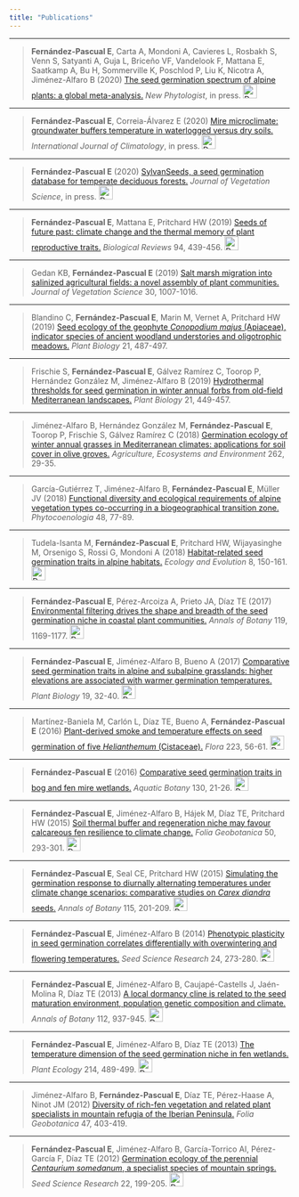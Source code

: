 ```yaml
---
title: "Publications"
---
```


---

> **Fernández-Pascual E**, Carta A, Mondoni A, Cavieres L, Rosbakh S, Venn S, Satyanti A, Guja L, Briceño VF, Vandelook F, Mattana E, Saatkamp A, Bu H, Sommerville K, Poschlod P, Liu K, Nicotra A, Jiménez-Alfaro B (2020) [The seed germination spectrum of alpine plants: a global meta-analysis.](https://doi.org/10.1111/nph.17086) *New Phytologist*, in press.
><a href="https://github.com/efernandezpascual/alpineseeds"><img src="icons/GitHub.svg" width="25" title="Data & code"/></a>

---

>**Fernández-Pascual E**, Correia-Álvarez E (2020) [Mire microclimate: groundwater buffers temperature in waterlogged versus dry soils.](https://doi.org/10.1002/joc.6893) *International Journal of Climatology*, in press.
><a href="https://github.com/efernandezpascual/mires"><img src="icons/GitHub.svg" width="25" title="Data & code"/></a>

---

>**Fernández-Pascual E** (2020) [SylvanSeeds, a seed germination database for temperate deciduous forests.](https://doi.org/10.1111/jvs.12960) *Journal of Vegetation Science*, in press.
><a href="https://github.com/efernandezpascual/sylvanseeds"><img src="icons/GitHub.svg" width="25" title="Data & code"/></a>

---

>**Fernández-Pascual E**, Mattana E, Pritchard HW (2019) [Seeds of future past: climate change and the thermal memory of plant reproductive traits.](http://dx.doi.org/10.1111/brv.12461) *Biological Reviews* 94, 439-456. 
><a href="pdf/Fernández-Pascual et al. 2019 - Biol Reviews.pdf"><img src="icons/PDF.webp" width="25" title="Download preprint"/></a>

---

>Gedan KB, **Fernández-Pascual E** (2019) [Salt marsh migration into salinized agricultural fields: a novel assembly of plant communities.](http://doi.org/10.1111/jvs.12774) *Journal of Vegetation Science* 30, 1007-1016.

---

>Blandino C, **Fernández-Pascual E**, Marin M, Vernet A, Pritchard HW (2019) [Seed ecology of the geophyte *Conopodium majus* (Apiaceae), indicator species of ancient woodland understories and oligotrophic meadows.](http://dx.doi.org/10.1111/plb.12872) *Plant Biology* 21, 487-497.

---

>Frischie S, **Fernández-Pascual E**, Gálvez Ramírez C, Toorop P, Hernández González M, Jiménez-Alfaro B (2019) [Hydrothermal thresholds for seed germination in winter annual forbs from old-field Mediterranean landscapes.](http://dx.doi.org/10.1111/plb.12848) *Plant Biology* 21, 449-457. 

---

>Jiménez-Alfaro B, Hernández González M, **Fernández-Pascual E**, Toorop P, Frischie S, Gálvez Ramírez C (2018) [Germination ecology of winter annual grasses in Mediterranean climates: applications for soil cover in olive groves.](http://dx.doi.org/10.1016/j.agee.2018.04.013) *Agriculture, Ecosystems and Environment* 262, 29-35. 

---

>García-Gutiérrez T, Jiménez-Alfaro B, **Fernández-Pascual E**, Müller JV (2018) [Functional diversity and ecological requirements of alpine vegetation types co-occurring in a biogeographical transition zone.](http://dx.doi.org/10.1127/phyto/2017/0224) *Phytocoenologia* 48, 77-89. 

---

>Tudela-Isanta M, **Fernández-Pascual E**, Pritchard HW, Wijayasinghe M, Orsenigo S, Rossi G, Mondoni A (2018) [Habitat-related seed germination traits in alpine habitats.](http://dx.doi.org/10.1002/ece3.3539) *Ecology and Evolution* 8, 150-161.
><a href="pdf/Tudela-Isanta_et_al-2018-Ecology_and_Evolution.pdf"><img src="icons/PDF.webp" width="25" title="Download open access"/></a>

---

>**Fernández-Pascual E**, Pérez-Arcoiza A, Prieto JA, Díaz TE (2017) [Environmental filtering drives the shape and breadth of the seed germination niche in coastal plant communities.](http://dx.doi.org/10.1093/aob/mcx005) *Annals of Botany* 119, 1169-1177.
><a href="pdf/Fernández-Pascual et al. 2017 - Annals of Botany (pre-print).pdf"><img src="icons/PDF.webp" width="25" title="Download preprint"/></a>

---

>**Fernández-Pascual E**, Jiménez-Alfaro B, Bueno A (2017) [Comparative seed germination traits in alpine and subalpine grasslands: higher elevations are associated with warmer germination temperatures.](http://dx.doi.org/10.1111/plb.12472) *Plant Biology* 19, 32-40.
><a href="pdf/Fernández-Pascual et al. 2017 - Plant Biology (pre-print).pdf"><img src="icons/PDF.webp" width="25" title="Download preprint"/></a>

---

>Martínez-Baniela M, Carlón L, Díaz TE, Bueno A, **Fernández-Pascual E** (2016) [Plant-derived smoke and temperature effects on seed germination of five *Helianthemum* (Cistaceae).](http://dx.doi.org/10.1016/j.flora.2016.04.014) *Flora* 223, 56-61. 
><a href="pdf/Martínez-Baniela et al. 2016 - Flora (pre-print).pdf"><img src="icons/PDF.webp" width="25" title="Download preprint"/></a>

---

>**Fernández-Pascual E** (2016) [Comparative seed germination traits in bog and fen mire wetlands.](http://dx.doi.org/10.1016/j.aquabot.2016.01.001) *Aquatic Botany* 130, 21-26.
><a href="pdf/Fernández-Pascual 2016 - Aquatic Botany (pre-print).pdf"><img src="icons/PDF.webp" width="25" title="Download preprint"/></a>

---

>**Fernández-Pascual E**, Jiménez-Alfaro B, Hájek M, Díaz TE, Pritchard HW (2015) [Soil thermal buffer and regeneration niche may favour calcareous fen resilience to climate change.](http://dx.doi.org/10.1007/s12224-015-9223-y) *Folia Geobotanica* 50, 293-301.
><a href="pdf/Fernández-Pascual et al. 2015 - Folia Geobotanica (pre-print).pdf"><img src="icons/PDF.webp" width="25" title="Download preprint"/></a>

---

>**Fernández-Pascual E**, Seal CE, Pritchard HW (2015) [Simulating the germination response to diurnally alternating temperatures under climate change scenarios: comparative studies on *Carex diandra* seeds.](http://dx.doi.org/10.1093/aob/mcu234) *Annals of Botany* 115, 201-209.
><a href="pdf/Fernández-Pascual et al. 2015 - Annals of Botany (pre-print).pdf"><img src="icons/PDF.webp" width="25" title="Download preprint"/></a>

---

>**Fernández-Pascual E**, Jiménez-Alfaro B (2014) [Phenotypic plasticity in seed germination correlates differentially with overwintering and flowering temperatures.](http://dx.doi.org/10.1017/S0960258514000269) *Seed Science Research* 24, 273-280.
><a href="pdf/Fernández-Pascual & Jimenez-Alfaro 2014 - SSR (pre-print).pdf"><img src="icons/PDF.webp" width="25" title="Download preprint"/></a>

---

>**Fernández-Pascual E**, Jiménez-Alfaro B, Caujapé-Castells J, Jaén-Molina R, Díaz TE (2013) [A local dormancy cline is related to the seed maturation environment, population genetic composition and climate.](http://dx.doi.org/10.1093/aob/mct154) *Annals of Botany* 112, 937-945. 
><a href="pdf/Fernández-Pascual et al. 2013 - Annals of Botany (pre-print).pdf"><img src="icons/PDF.webp" width="25" title="Download preprint"/></a>

---

>**Fernández-Pascual E**, Jiménez-Alfaro B, Díaz TE (2013) [The temperature dimension of the seed germination niche in fen wetlands.](http://dx.doi.org/10.1007/s11258-012-0165-7) *Plant Ecology* 214, 489-499.
><a href="pdf/Fernández-Pascual et al. 2013 - Plant Ecology (pre-print).pdf"><img src="icons/PDF.webp" width="25" title="Download preprint"/></a>

---

>Jiménez-Alfaro B, **Fernández-Pascual E**, Díaz TE, Pérez-Haase A, Ninot JM (2012) [Diversity of rich-fen vegetation and related plant specialists in mountain refugia of the Iberian Peninsula.](http://dx.doi.org/10.1007/s12224-012-9125-1) *Folia Geobotanica* 47, 403-419. 

---

>**Fernández-Pascual E**, Jiménez-Alfaro B, García-Torrico AI, Pérez-García F, Díaz TE (2012) [Germination ecology of the perennial *Centaurium somedanum*, a specialist species of mountain springs.](http://dx.doi.org/10.1017/S0960258512000062) *Seed Science Research* 22, 199-205.
><a href="pdf/Fernández-Pascual et al. 2012 - SSR (Pre-print).pdf"><img src="icons/PDF.webp" width="25" title="Download preprint"/></a>